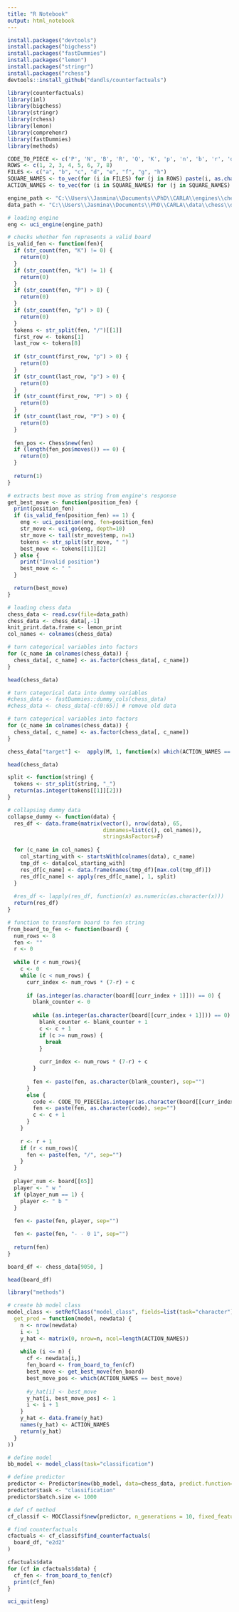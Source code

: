 ```yaml
---
title: "R Notebook"
output: html_notebook
---
```



```r
install.packages("devtools")
install.packages("bigchess")
install.packages("fastDummies")
install.packages("lemon")
install.packages("stringr")
install.packages("rchess")
devtools::install_github("dandls/counterfactuals")
```

```r
library(counterfactuals)
library(iml)
library(bigchess)
library(stringr)
library(rchess)
library(lemon)
library(comprehenr)
library(fastDummies)
library(methods)
```


```r
CODE_TO_PIECE <- c('P', 'N', 'B', 'R', 'Q', 'K', 'p', 'n', 'b', 'r', 'q', 'k')
ROWS <- c(1, 2, 3, 4, 5, 6, 7, 8)
FILES <- c("a", "b", "c", "d", "e", "f", "g", "h")
SQUARE_NAMES <- to_vec(for (i in FILES) for (j in ROWS) paste(i, as.character(j), sep=""))
ACTION_NAMES <- to_vec(for (i in SQUARE_NAMES) for (j in SQUARE_NAMES) if (i != j) paste(i, j, sep=""))
```

```r
engine_path <- "C:\\Users\\Jasmina\\Documents\\PhD\\CARLA\\engines\\chess\\stockfish_14.1\\stockfish_14.1"
data_path <- "C:\\Users\\Jasmina\\Documents\\PhD\\CARLA\\data\\chess\\dataset.csv"
```

```r
# loading engine
eng <- uci_engine(engine_path)
```

```r
# checks whether fen represents a valid board
is_valid_fen <- function(fen){
  if (str_count(fen, "K") != 0) {
    return(0)
  }
  if (str_count(fen, "k") != 1) {
    return(0)
  }
  if (str_count(fen, "P") > 8) {
    return(0)
  }
  if (str_count(fen, "p") > 8) {
    return(0)
  }
  tokens <- str_split(fen, "/")[[1]]
  first_row <- tokens[1]
  last_row <- tokens[8]
  
  if (str_count(first_row, "p") > 0) {
    return(0)
  }
  if (str_count(last_row, "p") > 0) {
    return(0)
  }
  if (str_count(first_row, "P") > 0) {
    return(0)
  }
  if (str_count(last_row, "P") > 0) {
    return(0)
  }
  
  fen_pos <- Chess$new(fen)
  if (length(fen_pos$moves()) == 0) {
    return(0)
  }
  
  return(1)
}
```

```r
# extracts best move as string from engine's response
get_best_move <- function(position_fen) {
  print(position_fen)
  if (is_valid_fen(position_fen) == 1) {
    eng <- uci_position(eng, fen=position_fen)
    str_move <- uci_go(eng, depth=10)
    str_move <- tail(str_move$temp, n=1)
    tokens <- str_split(str_move, " ")
    best_move <- tokens[[1]][2]
  } else {
    print("Invalid position")
    best_move <- " "
  }

  return(best_move)
}
```

```r
# loading chess data
chess_data <- read.csv(file=data_path)
chess_data <- chess_data[,-1]
knit_print.data.frame <- lemon_print
col_names <- colnames(chess_data)
```

```r
# turn categorical variables into factors
for (c_name in colnames(chess_data)) {
  chess_data[, c_name] <- as.factor(chess_data[, c_name])
}

head(chess_data)
```

```r
# turn categorical data into dummy variables
#chess_data <- fastDummies::dummy_cols(chess_data)
#chess_data <- chess_data[-c(0:65)] # remove old data

# turn categorical variables into factors
for (c_name in colnames(chess_data)) {
  chess_data[, c_name] <- as.factor(chess_data[, c_name])
}

chess_data["target"] <-  apply(M, 1, function(x) which(ACTION_NAMES == get_best_move(from_board_to_fen(x[0:64]))))

head(chess_data)
```

```r
split <- function(string) {
  tokens <- str_split(string, "_")
  return(as.integer(tokens[[1]][2]))
}
```

```r
# collapsing dummy data
collapse_dummy <- function(data) {
  res_df <- data.frame(matrix(vector(), nrow(data), 65, 
                              dimnames=list(c(), col_names)),
                              stringsAsFactors=F)
  
  for (c_name in col_names) {
    col_starting_with <- startsWith(colnames(data), c_name)
    tmp_df <- data[col_starting_with]
    res_df[c_name] <- data.frame(names(tmp_df)[max.col(tmp_df)])
    res_df[c_name] <- apply(res_df[c_name], 1, split)
  }
  
  #res_df <- lapply(res_df, function(x) as.numeric(as.character(x)))
  return(res_df)
}
```

```r
# function to transform board to fen string
from_board_to_fen <- function(board) {
  num_rows <- 8
  fen <- ""
  r <- 0
  
  while (r < num_rows){
    c <- 0
    while (c < num_rows) {
      curr_index <- num_rows * (7-r) + c 
      
      if (as.integer(as.character(board[[curr_index + 1]])) == 0) {
        blank_counter <- 0
        
        while (as.integer(as.character(board[[curr_index + 1]])) == 0) {
          blank_counter <- blank_counter + 1
          c <- c + 1
          if (c >= num_rows) {
            break
          }
          
          curr_index <- num_rows * (7-r) + c
        }
        
        fen <- paste(fen, as.character(blank_counter), sep="")
      }
      else {
        code <- CODE_TO_PIECE[as.integer(as.character(board[[curr_index + 1]]))]
        fen <- paste(fen, as.character(code), sep="")
        c <- c + 1
      }
    }
    
    r <- r + 1
    if (r < num_rows){
      fen <- paste(fen, "/", sep="")
    }
  }
  
  player_num <- board[[65]]
  player <- " w "
  if (player_num == 1) {
    player <- " b "  
  }
  
  fen <- paste(fen, player, sep="")

  fen <- paste(fen, "- - 0 1", sep="")
  
  return(fen)
}
```

```r
board_df <- chess_data[9050, ]

head(board_df)

```

```r
library("methods")

# create bb model class
model_class <- setRefClass("model_class", fields=list(task="character"), methods=list(
  get_pred = function(model, newdata) {
    n <- nrow(newdata)
    i <- 1
    y_hat <- matrix(0, nrow=n, ncol=length(ACTION_NAMES))
    
    while (i <= n) {
      cf <- newdata[i,]
      fen_board <- from_board_to_fen(cf)
      best_move <- get_best_move(fen_board)
      best_move_pos <- which(ACTION_NAMES == best_move)
      
      #y_hat[i] <- best_move
      y_hat[i, best_move_pos] <- 1
      i <- i + 1
    }
    y_hat <- data.frame(y_hat)
    names(y_hat) <- ACTION_NAMES
    return(y_hat)
  }
))
```

```r
# define model
bb_model <- model_class(task="classification")
```

```r
# define predictor
predictor <- Predictor$new(bb_model, data=chess_data, predict.function=bb_model$get_pred, y="target")
predictor$task <- "classification"
predictor$batch.size <- 1000
```

```r
# def cf method
cf_classif <- MOCClassif$new(predictor, n_generations = 10, fixed_features = c("player"), max_changed = 5)
```

```r
# find counterfactuals
cfactuals <- cf_classif$find_counterfactuals(
  board_df, "e2d2"
)
```


```r
cfactuals$data
for (cf in cfactuals$data) {
  cf_fen <- from_board_to_fen(cf)
  print(cf_fen)
}
```

```r
uci_quit(eng)
```







